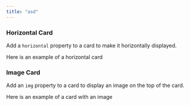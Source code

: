```yaml
---
title: "asd"
---
```


### Horizontal Card

Add a `horizontal` property to a card to make it horizontally displayed.

<Card title="Horizontal Card" icon="text-size" horizontal>
  Here is an example of a horizontal card
</Card>

### Image Card

Add an `img` property to a card to display an image on the top of the card.

<Card title="Image Card" img="/images/card-with-image.png">
  Here is an example of a card with an image
</Card>